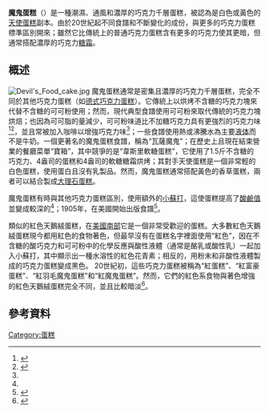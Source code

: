 {{noteTA
|1=zh-hans:巧克力;zh-hk:朱古力;zh-tw:巧克力;
|2=zh-hans:黄油;zh-hk:牛油;zh-tw:奶油;
}}
{{Infobox prepared food
| name             = 魔鬼蛋糕
| image            = File:Devil food cake.jpg
| caption          = 魔鬼蛋糕
| country          = {{USA}}
| type             = [[千層蛋糕|千層蛋糕]]
| main_ingredient  = [[面粉|面粉]]、[[黄油|黄油]]、[[蛋白|蛋白]]、[[可可粉|可可粉]]<ref name="Bakery technology">{{cite book|author=Samuel A. Matz|title=Bakery Technology and Engineering|url=https://books.google.com/books?id=rU1wQotD3jIC&pg=PA344|date=1992-01-01|accessdate=2012-04-15|publisher=Springer|isbn=978-0-442-30855-1|pages=344–345|archive-date=2021-05-22|archive-url=https://web.archive.org/web/20210522021845/https://books.google.com/books?id=rU1wQotD3jIC&pg=PA344|dead-url=no}}</ref>
| variations       = [[红色天鹅绒蛋糕|红色天鹅绒蛋糕]]
| similar_dish     = 红色天鹅绒蛋糕
}}
'''魔鬼蛋糕'''（{{lang-en|Devil's food cake}}）是一種潮濕、通風和濃厚的巧克力千層蛋糕，被認為是白色或黃色的[[天使蛋糕|天使蛋糕]]副本。由於20世紀起不同食譜和不斷變化的成份，與更多的巧克力蛋糕標準區別開來；雖然它比傳統上的普通巧克力蛋糕含有更多的巧克力使其更暗，但通常搭配濃厚的巧克力[[糖霜_(餐飲)|糖霜]]。

== 概述 ==
[[File:Devil's_Food_cake.jpg|thumb]]
魔鬼蛋糕通常是密集且濃厚的巧克力千層蛋糕，完全不同於其他巧克力蛋糕（如[[德式巧克力蛋糕|德式巧克力蛋糕]]）。它傳統上以烘烤不含糖的巧克力塊來代替不含糖的可可粉使用；然而，現代典型食譜使用可可粉來取代傳統的巧克力塊烘焙；也因為可可脂的量減少，可可粉味道比不加糖巧克力具有更強烈的巧克力味<ref>{{Cite web| title = Chocolate vs. Cocoa Powder| url = http://www.finecooking.com/articles/chocolate-vs-cocoa-powder.aspx| website = FineCooking.com| accessdate = 2015-09-29| archive-date = 2017-04-28| archive-url = https://web.archive.org/web/20170428082711/http://www.finecooking.com/articles/chocolate-vs-cocoa-powder.aspx| dead-url = no}}</ref><ref>{{Cite web|title = Can I Substitute Unsweetened Chocolate for Cocoa Powder?|url = http://www.seriouseats.com/2014/08/substitute-chocolate-cocoa-powder.html|website = SeriousEats.com|accessdate = 2015-09-29|first = Marissa|last = Sertich Velie|archive-date = 2018-06-29|archive-url = https://web.archive.org/web/20180629183018/https://www.seriouseats.com/2014/08/substitute-chocolate-cocoa-powder.html|dead-url = no}}</ref>，並且常被加入咖啡以增強巧克力味<ref name="Bakery technology"/>；一些食譜使用熱或沸騰水為主要[[液体|液体]]而不是牛奶。一個更著名的魔鬼蛋糕食譜，稱為“瓦薩魔鬼”；在歷史上且現在結束營業的餐廳菜單“寶箱”，其中競爭的是“韋斯里軟糖蛋糕”，它使用了1.5斤不含糖的巧克力、4盎司的蛋糕和4盎司的軟糖糖霜烘烤；其對手天使蛋糕是一個非常輕的白色蛋糕，使用蛋白且沒有乳製品。然而，魔鬼蛋糕通常搭配黃色的香草蛋糕，兩者可以結合製成[[大理石蛋糕|大理石蛋糕]]。

魔鬼蛋糕有時與其他巧克力蛋糕區別，使用額外的[[碳酸氢钠|小蘇打]]，這使蛋糕提高了[[PH值|酸鹼值]]並變成較深的{{link-en|桃花心木色|Mahogany (color)}}<ref name="Bakery technology"/>；1905年，在美國開始出版食譜<ref>{{cite book|author=Judith M. Fertig|title=All-American Desserts: 400 Star-Spangled, Razzle-Dazzle Recipes for America's Best Loved Desserts|url=https://books.google.com/books?id=uioOx6UHZkcC&pg=PA144|accessdate=2012-04-15|date=2003-09-13|publisher=Harvard Common Press|isbn=978-1-55832-191-5|pages=144|archive-date=2019-08-23|archive-url=https://web.archive.org/web/20190823185838/https://books.google.com/books?id=uioOx6UHZkcC&pg=PA144|dead-url=no}}</ref>。

類似的紅色天鵝絨蛋糕，在[[美國南部|美國南部]]它是一個非常受歡迎的蛋糕。大多數紅色天鵝絨蛋糕現今都用紅色的食物著色，但最早沒有在蛋糕名字裡面使用“紅色”，因在不含糖的酸巧克力和可可粉中的化學反應與酸性液體（通常是酪乳或酸性乳）一起加入小蘇打，其中顯示出一種水溶性的紅色花青素；相反的，用粉末和非酸性液體製成的巧克力蛋糕變成黑色。 20世紀初，這些巧克力蛋糕被稱為“紅蛋糕”、“紅富豪蛋糕”、“紅羽毛魔鬼蛋糕”和“紅魔鬼蛋糕”。然而，它們的紅色系食物與著色增強的紅色天鵝絨蛋糕完全不同，並且比較暗淡<ref>{{cite news|title=American Cakes – Red Velvet Cake|publisher=History and Recipe|url=http://toriavey.com/toris-kitchen/2014/02/red-velvet-cake-history-recipe/|archiveurl=https://web.archive.org/web/20150825022534/http://toriavey.com/toris-kitchen/2014/02/red-velvet-cake-history-recipe/|archivedate=2015-08-25|deadurl=yes}}</ref>。

== 參考資料 ==
{{portal box|美國|飲食}}
{{reflist}}
{{蛋糕}}

[[Category:蛋糕|Category:蛋糕]]